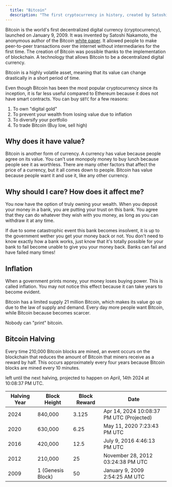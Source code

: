 ```yaml
---
  title: "Bitcoin"
  description: "The first cryptocurrency in history, created by Satoshi Nakamoto."
---
```


Bitcoin is the world's first decentralized digital currency (cryptocurrency), launched on January 9, 2009. It was invented by Satoshi Nakamoto, the anonymous author of the Bitcoin [white paper](https://bitcoin.org/bitcoin.pdf). It allowed people to make peer-to-peer transactions over the internet without intermediaries for the first time.
The creation of Bitcoin was possible thanks to the implementation of blockchain. A technology that allows Bitcoin to be a decentralized digital currency.

Bitcoin is a highly volatile asset, meaning that its value can change drastically in a short period of time.

Even though Bitcoin has been the most popular cryptocurrency since its inception, it is far less useful compared to Ethereum because it does not have smart contracts. You can buy `$BTC` for a few reasons:

1. To own "digital gold"
2. To prevent your wealth from losing value due to inflation
3. To diversify your portfolio
4. To trade Bitcoin (Buy low, sell high)

## Why does it have value?

Bitcoin is another form of currency. A currency has value because people agree on its value. You can't use monopoly money to buy lunch because people see it as worthless. There are many other factors that affect the price of a currency, but it all comes down to people. Bitcoin has value because people want it and use it, like any other currency.

## Why should I care? How does it affect me?

You now have the option of truly owning your wealth. When you deposit your money in a bank, you are putting your trust on this bank. You agree that they can do whatever they wish with you money, as long as you can withdraw it at any time.

If due to some catastrophic event this bank becomes insolvent, it is up to the government wether you get your money back or not. You don't need to know exactly how a bank works, just know that it's totally possible for your bank to fail become unable to give you your money back. Banks can fail and have failed many times!

## Inflation

When a government prints money, your money loses buying power. This is called inflation. You may not notice this effect because it can take years to become evident.

Bitcoin has a limited supply 21 million Bitcoin, which makes its value go up due to the law of supply and demand. Every day more people want Bitcoin, while Bitcoin because becomes scarcer.

Nobody can "print" bitcoin.

## Bitcoin Halving

Every time 210,000 Bitcoin blocks are mined, an event occurs on the blockchain that reduces the amount of Bitcoin that miners receive as a reward by half. This occurs approximately every four years because Bitcoin blocks are mined every 10 minutes.

left until the next halving, projected to happen on April, 14th 2024 at 10:08:37 PM UTC.

| Halving Year | Block Height      | Block Reward | Date                                     |
| ------------ | ----------------- | ------------ | ---------------------------------------- |
| 2024         | 840,000           | 3.125        | Apr 14, 2024 10:08:37 PM UTC (Projected) |
| 2020         | 630,000           | 6.25         | May 11, 2020 7:23:43 PM UTC              |
| 2016         | 420,000           | 12.5         | July 9, 2016 4:46:13 PM UTC              |
| 2012         | 210,000           | 25           | November 28, 2012 03:24:38 PM UTC        |
| 2009         | 1 (Genesis Block) | 50           | January 9, 2009 2:54:25 AM UTC           |
